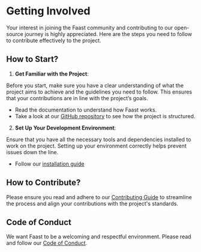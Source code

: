 # Getting Involved

Your interest in joining the Faast community and contributing to our open-source
journey is highly appreciated. Here are the steps you need to follow to
contribute effectively to the project.

## How to Start?

1. **Get Familiar with the Project**:

Before you start, make sure you have a clear understanding of what the project
aims to achieve and the guidelines you need to follow. This ensures that your
contributions are in line with the project’s goals.

- Read the documentation to understand how Faast works.
- Take a look at our [GitHub repository](https://github.com/faast-rt/lambdo) to
  see how the project is structured.

2. **Set Up Your Development Environment**:

Ensure that you have all the necessary tools and dependencies installed to work
on the project. Setting up your environment correctly helps prevent issues down
the line.

- Follow our
  [installation guide](https://faast-rt.com/docs/getting-started/installation)

## How to Contribute?

Please ensure you read and adhere to our
[Contributing Guide](https://github.com/faast-rt/lambdo/blob/main/CONTRIBUTING.md)
to streamline the process and align your contributions with the project's
standards.

## Code of Conduct

We want Faast to be a welcoming and respectful environment. Please read and
follow our
[Code of Conduct](https://github.com/faast-rt/lambdo/blob/main/CODE_OF_CONDUCT.md).
